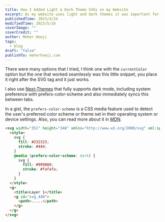 ```yaml
---
title: How I Added Light & Dark Theme SVGs on my Website
excerpt: As my website uses light and dark themes it was important for the icons and other SVGs that I use to support it.
publishedTime: 2023/4/24
modifiedTime: 2023/5/16
coverImage: ""
coverCredit: ""
author: Meher Howji
tags:
  - blog
draft: "false"
publishTo: meherhowji.com
---
```


There were many options that I tried, I think one with the `currentColor` option but the one that worked seamlessly was this little snippet, you place it right after the SVG tag and it just works.

I also use [Next-Themes](https://www.npmjs.com/package/next-themes) that fully supports dark mode, including system preference with prefers-color-scheme and also immediately syncs this between tabs.

In a gist, the `prefers-color-scheme` is a CSS media feature used to detect the user's preferred color scheme or theme set in their operating system or device settings. Also, you can read more about it in [MDN](https://developer.mozilla.org/en-US/docs/Web/CSS/@media/prefers-color-scheme).

```html
<svg width="351" height="348" xmlns="http://www.w3.org/2000/svg" xml:space="preserve" version="1.1">
  <style>
    svg {
      fill: #232323;
      stroke: #444;
    }
    @media (prefers-color-scheme: dark) {
      svg {
        fill: #999888;
        stroke: #fafafa;
      }
    }
  </style>
  <g>
    <title>Layer 1</title>
    <g id="svg_440">
      <path>.....</path>
    </g>
  </g>
</svg>
```
